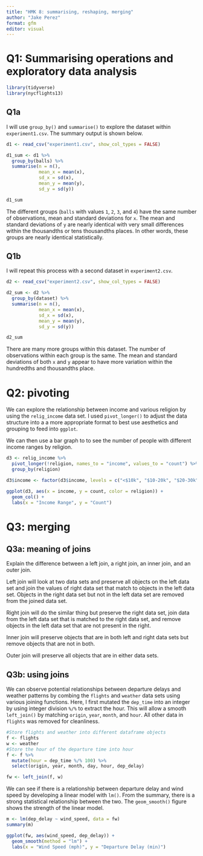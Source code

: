 ```yaml
---
title: "HMK 8: summarising, reshaping, merging"
author: "Jake Perez"
format: gfm
editor: visual
---
```


# Q1: Summarising operations and exploratory data analysis

```r
library(tidyverse)
library(nycflights13)
```

## Q1a

I will use `group_by()` and `summarise()` to explore the dataset within `experiment1.csv`. The summary output is shown below.

```r
d1 <- read_csv("experiment1.csv", show_col_types = FALSE) 

d1_sum <- d1 %>%
  group_by(balls) %>%
  summarise(n = n(),
            mean_x = mean(x),
            sd_x = sd(x),
            mean_y = mean(y),
            sd_y = sd(y))

d1_sum
```

The different groups (`balls` with values `1`, `2`, `3`, and `4`) have the same number of observations, mean and standard deviations for `x`. The mean and standard deviations of `y` are nearly identical with very small differences within the thousandths or tens thousandths places. In other words, these groups are nearly identical statistically.

## Q1b

I will repeat this process with a second dataset in `experiment2.csv`.

```r
d2 <- read_csv("experiment2.csv", show_col_types = FALSE)

d2_sum <- d2 %>%
  group_by(dataset) %>%
  summarise(n = n(),
            mean_x = mean(x),
            sd_x = sd(x),
            mean_y = mean(y),
            sd_y = sd(y))

d2_sum
```

There are many more groups within this dataset. The number of observations within each group is the same. The mean and standard deviations of both `x` and `y` appear to have more variation within the hundredths and thousandths place.

# Q2: pivoting

We can explore the relationship between income and various religion by using the `relig_income` data set. I used `pivot_longer()` to adjust the data structure into a a more appropriate format to best use aesthetics and grouping to feed into `ggplot`.

We can then use a bar graph to to see the number of people with different income ranges by religion.

```r
d3 <- relig_income %>%
  pivot_longer(!religion, names_to = "income", values_to = "count") %>%
  group_by(religion)

d3$income <- factor(d3$income, levels = c("<$10k", "$10-20k", "$20-30k", "$30-40k", "$40-50k", "$50-75k", "$75-100k", "$100-150k", ">150k", "Don't know/refused"))

ggplot(d3, aes(x = income, y = count, color = religion)) +
  geom_col() +
  labs(x = "Income Range", y = "Count")
```

# Q3: merging

## Q3a: meaning of joins

Explain the difference between a left join, a right join, an inner join, and an outer join.

Left join will look at two data sets and preserve all objects on the left data set and join the values of right data set that match to objects in the left data set. Objects in the right data set but not in the left data set are removed from the joined data set.

Right join will do the similar thing but preserve the right data set, join data from the left data set that is matched to the right data set, and remove objects in the left data set that are not present in the right.

Inner join will preserve objects that are in both left and right data sets but remove objects that are not in both.

Outer join will preserve all objects that are in either data sets.

## Q3b: using joins

We can observe potential relationships between departure delays and weather patterns by combing the `flights` and `weather` data sets using various joining functions. Here, I first mutated the `dep_time` into an integer by using integer division `%/%` to extract the hour. This will allow a smooth `left_join()` by matching `origin`, `year`, `month`, and `hour`. All other data in `flights` was removed for cleanliness.

```r
#Store flights and weather into different dataframe objects
f <- flights
w <- weather
#Store the hour of the departure time into hour
f <- f %>%
  mutate(hour = dep_time %/% 100) %>%
  select(origin, year, month, day, hour, dep_delay)

fw <- left_join(f, w)
```

We can see if there is a relationship between departure delay and wind speed by developing a linear model with `lm()`. From the summary, there is a strong statistical relationship between the two. The `geom_smooth()` figure shows the strength of the linear model.

```r
m <- lm(dep_delay ~ wind_speed, data = fw)
summary(m)

ggplot(fw, aes(wind_speed, dep_delay)) +
  geom_smooth(method = "lm") +
  labs(x = "Wind Speed (mph)", y = "Departure Delay (min)")

```
